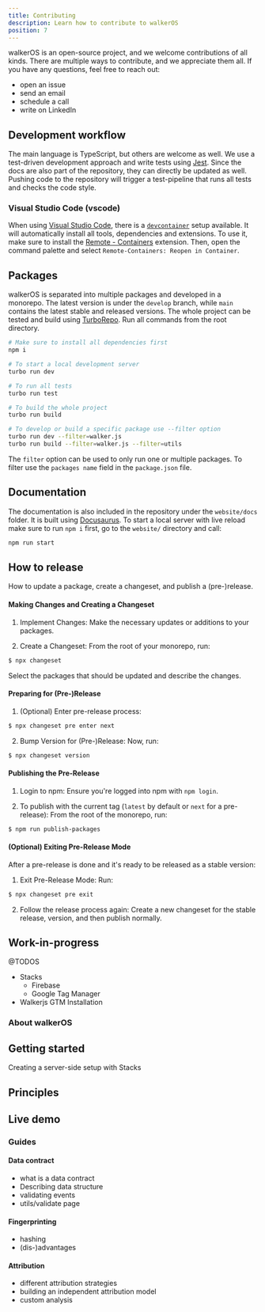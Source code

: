```yaml
---
title: Contributing
description: Learn how to contribute to walkerOS
position: 7
---
```



walkerOS is an open-source project, and we welcome contributions of all kinds.
There are multiple ways to contribute, and we appreciate them all. If you have
any questions, feel free to reach out:

- <Link to="https://github.com/elbwalker/walkerOS/issues">open an issue</Link>
- <Link to="mailto:hello@elbwalker.com">send an email</Link>
- <Link to="https://calendly.com/elb-alexander/30min">schedule a call</Link>
- <Link to="https://www.linkedin.com/in/alexanderkirtzel/">
    write on LinkedIn
  </Link>

## Development workflow

The main language is TypeScript, but others are welcome as well. We use a
test-driven development approach and write tests using
[Jest](https://jestjs.io/). Since the docs are also part of the repository, they
can directly be updated as well. Pushing code to the repository will trigger a
test-pipeline that runs all tests and checks the code style.

### Visual Studio Code (vscode)

When using [Visual Studio Code](https://code.visualstudio.com/), there is a
[`devcontainer`](https://code.visualstudio.com/docs/devcontainers/containers)
setup available. It will automatically install all tools, dependencies and
extensions. To use it, make sure to install the
[Remote - Containers](https://marketplace.visualstudio.com/items?itemName=ms-vscode-remote.remote-containers)
extension. Then, open the command palette and select
`Remote-Containers: Reopen in Container`.

## Packages

walkerOS is separated into multiple packages and developed in a monorepo. The
latest version is under the `develop` branch, while `main` contains the latest
stable and released versions. The whole project can be tested and build using
[TurboRepo](https://turbo.build/repo/). Run all commands from the root
directory.

```bash
# Make sure to install all dependencies first
npm i

# To start a local development server
turbo run dev

# To run all tests
turbo run test

# To build the whole project
turbo run build

# To develop or build a specific package use --filter option
turbo run dev --filter=walker.js
turbo run build --filter=walker.js --filter=utils
```

The `filter` option can be used to only run one or multiple packages. To filter
use the `packages name` field in the `package.json` file.

## Documentation

The documentation is also included in the repository under the `website/docs`
folder. It is built using [Docusaurus](https://docusaurus.io/). To start a local
server with live reload make sure to run `npm i` first, go to the `website/`
directory and call:

```bash
npm run start
```

## How to release

How to update a package, create a changeset, and publish a (pre-)release.

#### Making Changes and Creating a Changeset

1. Implement Changes: Make the necessary updates or additions to your packages.

2. Create a Changeset: From the root of your monorepo, run:

```bash
$ npx changeset
```

Select the packages that should be updated and describe the changes.

#### Preparing for (Pre-)Release

1. (Optional) Enter pre-release process:

```bash
$ npx changeset pre enter next
```

2. Bump Version for (Pre-)Release: Now, run:

```bash
$ npx changeset version
```

#### Publishing the Pre-Release

1. Login to npm: Ensure you're logged into npm with `npm login`.

2. To publish with the current tag (`latest` by default or `next` for a
   pre-release): From the root of the monorepo, run:

```bash
$ npm run publish-packages
```

#### (Optional) Exiting Pre-Release Mode

After a pre-release is done and it's ready to be released as a stable version:

1. Exit Pre-Release Mode: Run:

```bash
$ npx changeset pre exit
```

2. Follow the release process again: Create a new changeset for the stable
   release, version, and then publish normally.

## Work-in-progress

@TODOS

- Stacks
  - Firebase
  - Google Tag Manager
- Walkerjs GTM Installation

### About walkerOS

## Getting started

Creating a server-side setup with Stacks

## Principles

## Live demo

### Guides

#### Data contract

- what is a data contract
- Describing data structure
- validating events
- utils/validate page

#### Fingerprinting

- hashing
- (dis-)advantages

#### Attribution

- different attribution strategies
- building an independent attribution model
- custom analysis

